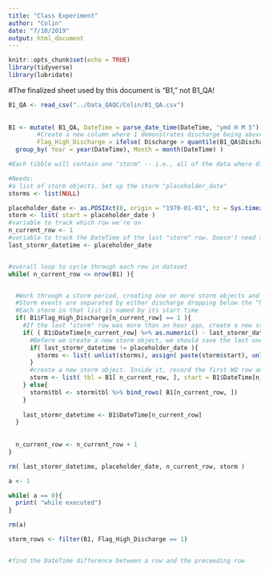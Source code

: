 ```yaml
---
title: "Class Experiment"
author: "Colin"
date: "7/10/2019"
output: html_document
---
```


```r
knitr::opts_chunk$set(echo = TRUE)
library(tidyverse)
library(lubridate)
```


#The finalized sheet used by this document is "B1," not B1_QA!

```r

B1_QA <- read_csv("../Data_QAQC/Colin/B1_QA.csv")
  
  
B1 <- mutate( B1_QA, DateTime = parse_date_time(DateTime, "ymd H M S"),
        #Create a new column where 1 demonstrates discharge being above the 90th percentile, 0 means it is not
        Flag_High_Discharge = ifelse( Discharge > quantile(B1_QA$Discharge, 0.9, names = FALSE), 1, 0) ) %>%
  group_by( Year = year(DateTime), Month = month(DateTime) )
```



```r
#Each tibble will contain one "storm" -- i.e., all of the data where discharge is continuously above the 90th percentile discharge value will be combined into one storm.

#Needs:
#a list of storm objects. Set up the storm "placeholder_date"
storms <- list(NULL)

placeholder_date <- as.POSIXct(0, origin = "1970-01-01", tz = Sys.timezone())
storm <- list( start = placeholder_date )
#variable to track which row we're on
n_current_row <- 1
#variable to track the DateTime of the last "storm" row. Doesn't need to be set to anything specific -- just needs to be instantiated before loop begins.
last_stormr_datetime <- placeholder_date


#overall loop to cycle through each row in dataset  
while( n_current_row <= nrow(B1) ){


  #Work through a storm period, creating one or more storm objects and saving them in a list of storms.
  #Storm events are separated by either discharge dropping below the "high discharge" value or by it being over an hour since the last row of storm data
  #Each storm in that list is named by its start time
  if( B1$Flag_High_Discharge[n_current_row] == 1 ){
    #If the last "storm" row was more than an hour ago, create a new storm object. Otherwise, add to the current one.
    if( ( B1$DateTime[n_current_row] %>% as.numeric() - last_stormr_datetime %>% as.numeric() ) >= 3600 ){
      #Before we create a new storm object, we should save the last one -- unless there is no last one to save
      if( last_stormr_datetime != placeholder_date ){
        storms <- list( unlist(storms), assign( paste(storm$start), unlist(storm) ) ) 
      }
      #create a new storm object. Inside it, record the first WQ row and the storm's start time
      storm <- list( tbl = B1[ n_current_row, ], start = B1$DateTime[n_current_row] )
    } else{
      storm$tbl <- storm$tbl %>% bind_rows( B1[n_current_row, ])
    }
    
    last_stormr_datetime <- B1$DateTime[n_current_row]
  }
  
  
  n_current_row <- n_current_row + 1
}

rm( last_stormr_datetime, placeholder_date, n_current_row, storm )
```

```r

a <- 1

while( a == 0){
  print( "while executed")
}

rm(a)
```


```r

storm_rows <- filter(B1, Flag_High_Discharge == 1)


#find the DateTime difference between a row and the preceeding row



```